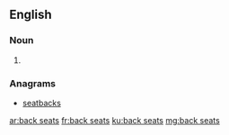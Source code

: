 ==English==

===Noun===
{{head|en|plural}}

# {{plural of|back seat|lang=en}}

===Anagrams===
* [[seatbacks#English|seatbacks]]

[[ar:back seats]]
[[fr:back seats]]
[[ku:back seats]]
[[mg:back seats]]